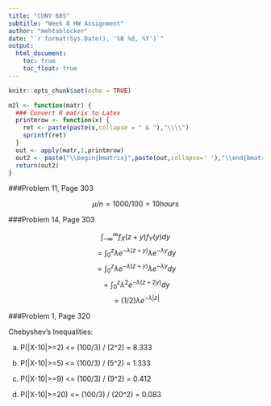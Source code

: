 ---
title: "CUNY 605"
subtitle: "Week 8 HW Assignment"
author: "mehtablocker"
date: "`r format(Sys.Date(), '%B %d, %Y')`"
output:
  html_document:
    toc: true
    toc_float: true
---

<style type="text/css">
h3 {
  color: DarkBlue;
}
</style>

```{r setup, include=FALSE}
knitr::opts_chunk$set(echo = TRUE)

m2l <- function(matr) {
  ### Convert R matrix to Latex
  printmrow <- function(x) {
    ret <- paste(paste(x,collapse = " & "),"\\\\")
    sprintf(ret)
  }
  out <- apply(matr,1,printmrow)
  out2 <- paste("\\begin{bmatrix}",paste(out,collapse=' '),"\\end{bmatrix}")
  return(out2)
}
```

###Problem 11, Page 303

$$ \mu / n = 1000/100 = 10 hours $$

###Problem 14, Page 303

$$ \int_{-\infty}^{\infty} f_X(z + y) f_Y(y) dy$$
$$ = \int_{0}^{z} \lambda e^{-\lambda(z+y)} \lambda e^{-\lambda y} dy$$
$$ = \int_{0}^{z} \lambda e^{-\lambda(z+y)} \lambda e^{-\lambda y} dy$$
$$ = \int_{0}^{z} \lambda^2 e^{-\lambda(z+2y)} dy$$
$$ = (1/2) \lambda e^{-\lambda |z|}$$

###Problem 1, Page 320

Chebyshev's Inequalities:

(a) P(|X-10|>=2) <= (100/3) / (2^2) = 8.333

(b) P(|X-10|>=5) <= (100/3) / (5^2) = 1.333

(c) P(|X-10|>=9) <= (100/3) / (9^2) = 0.412

(d) P(|X-10|>=20) <= (100/3) / (20^2) = 0.083
